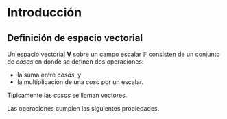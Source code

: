 # Introducción

::: {.callout-tip icon=false collapse="false"}
## Definición de espacio vectorial


Un espacio vectorial $\mathbf{V}$ sobre un campo escalar $\mathbb{F}$ consisten de un conjunto de *cosas* en donde se definen dos operaciones:

- la suma entre *cosas*, y
- la multiplicación de una *cosa* por un escalar.

Típicamente las *cosas* se llaman vectores.
:::

Las operaciones cumplen las siguientes propiedades. 